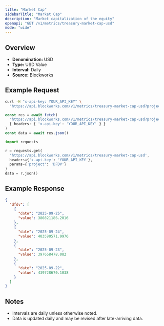 ```yaml
---
title: "Market Cap"
sidebarTitle: "Market Cap"
description: "Market capitalization of the equity"
openapi: "GET /v1/metrics/treasury-market-cap-usd"
mode: "wide"
---
```


## Overview

- **Denomination:** USD
- **Type:** USD Value
- **Interval:** Daily
- **Source:** Blockworks

## Example Request

<CodeGroup>

```bash cURL
curl -H "x-api-key: YOUR_API_KEY" \
  "https://api.blockworks.com/v1/metrics/treasury-market-cap-usd?project=DFDV"
```

```typescript TypeScript
const res = await fetch(
  'https://api.blockworks.com/v1/metrics/treasury-market-cap-usd?project=DFDV',
  { headers: { 'x-api-key': 'YOUR_API_KEY' } }
)
const data = await res.json()
```

```python Python
import requests

r = requests.get(
  'https://api.blockworks.com/v1/metrics/treasury-market-cap-usd',
  headers={'x-api-key': 'YOUR_API_KEY'},
  params={'project': 'DFDV'}
)
data = r.json()
```

</CodeGroup>

## Example Response

```json
{
  "dfdv": [
    {
      "date": "2025-09-25",
      "value": 380821186.2016
    },
    {
      "date": "2025-09-24",
      "value": 403590571.9976
    },
    {
      "date": "2025-09-23",
      "value": 397668478.082
    },
    {
      "date": "2025-09-22",
      "value": 439728670.1038
    }
  ]
}
```

## Notes
- Intervals are daily unless otherwise noted.
- Data is updated daily and may be revised after late-arriving data.